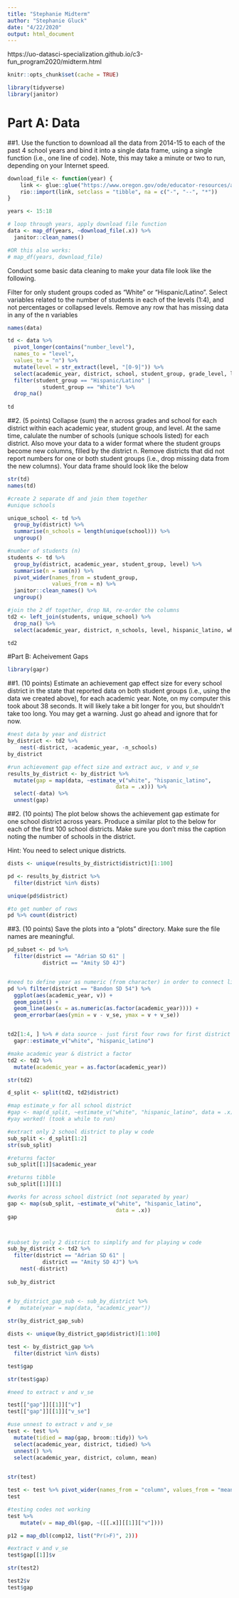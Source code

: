 ---
title: "Stephanie Midterm"
author: "Stephanie Gluck"
date: "4/22/2020"
output: html_document
---

https://uo-datasci-specialization.github.io/c3-fun_program2020/midterm.html

```{r setup}
knitr::opts_chunk$set(cache = TRUE)

library(tidyverse)
library(janitor)
```


# Part A: Data 

##1. Use the function to download all the data from 2014-15 to each of the past 4 school years and bind it into a single data frame, using a single function (i.e., one line of code). Note, this may take a minute or two to run, depending on your Internet speed.

```{r download_file}

download_file <- function(year) {
    link <- glue::glue("https://www.oregon.gov/ode/educator-resources/assessment/TestResults20{year}/pagr_schools_ela_raceethnicity_{year-1}{year}.xlsx")
    rio::import(link, setclass = "tibble", na = c("-", "--", "*"))
}

```

```{r download_data}
years <- 15:18

# loop through years, apply download file function
data <- map_df(years, ~download_file(.x)) %>% 
  janitor::clean_names()

#OR this also works: 
# map_df(years, download_file)

```

Conduct some basic data cleaning to make your data file look like the following.

Filter for only student groups coded as "White" or "Hispanic/Latino".
Select variables related to the number of students in each of the levels (1:4), and not percentages or collapsed levels.
Remove any row that has missing data in any of the n variables

```{r data cleaning}

names(data)

td <- data %>% 
  pivot_longer(contains("number_level"), 
  names_to = "level", 
  values_to = "n") %>%  
  mutate(level = str_extract(level, "[0-9]")) %>% 
  select(academic_year, district, school, student_group, grade_level, level, n) %>% 
  filter(student_group == "Hispanic/Latino" |
           student_group == "White") %>% 
  drop_na()
  
td

```

##2. (5 points) Collapse (sum) the n across grades and school for each district within each academic year, student group, and level. At the same time, calulate the number of schools (unique schools listed) for each district. Also move your data to a wider format where the student groups become new columns, filled by the district n. Remove districts that did not report numbers for one or both student groups (i.e., drop missing data from the new columns). Your data frame should look like the below

```{r}

str(td)
names(td)

#create 2 separate df and join them together 
#unique schools 

unique_school <- td %>% 
  group_by(district) %>% 
  summarise(n_schools = length(unique(school))) %>% 
  ungroup()

#number of students (n)
students <- td %>% 
  group_by(district, academic_year, student_group, level) %>% 
  summarise(n = sum(n)) %>% 
  pivot_wider(names_from = student_group, 
              values_from = n) %>% 
  janitor::clean_names() %>% 
  ungroup()

#join the 2 df together, drop NA, re-order the columns
td2 <- left_join(students, unique_school) %>% 
  drop_na() %>% 
  select(academic_year, district, n_schools, level, hispanic_latino, white)

td2

```

#Part B: Acheivement Gaps 

```{r}
library(gapr)

```

##1. (10 points) Estimate an achievement gap effect size for every school district in the state that reported data on both student groups (i.e., using the data we created above), for each academic year. Note, on my computer this took about 38 seconds. It will likely take a bit longer for you, but shouldn’t take too long. You may get a warning. Just go ahead and ignore that for now.

```{r}

#nest data by year and district 
by_district <- td2 %>%
    nest(-district, -academic_year, -n_schools)
by_district

#run achievement gap effect size and extract auc, v and v_se
results_by_district <- by_district %>%
  mutate(gap = map(data, ~estimate_v("white", "hispanic_latino", 
                                  data = .x))) %>% 
  select(-data) %>% 
  unnest(gap)
```


##2. (10 points) The plot below shows the achievement gap estimate for one school district across years. Produce a similar plot to the below for each of the first 100 school districts. Make sure you don’t miss the caption noting the number of schools in the district.

Hint: You need to select unique districts.

```{r}
dists <- unique(results_by_district$district)[1:100]

pd <- results_by_district %>% 
  filter(district %in% dists)

unique(pd$district)

#to get number of rows 
pd %>% count(district)

```

##3. (10 points) Save the plots into a “plots” directory. Make sure the file names are meaningful.

```{r}

pd_subset <- pd %>% 
  filter(district == "Adrian SD 61" |
           district == "Amity SD 4J")


#need to define year as numeric (from character) in order to connect line
pd %>% filter(district == "Bandon SD 54") %>% 
  ggplot(aes(academic_year, v)) + 
  geom_point() +
  geom_line(aes(x = as.numeric(as.factor(academic_year)))) +
  geom_errorbar(aes(ymin = v - v_se, ymax = v + v_se))



```




```{r, eval = FALSE}
td2[1:4, ] %>% # data source - just first four rows for first district
  gapr::estimate_v("white", "hispanic_latino") 

#make academic year & district a factor 
td2 <- td2 %>% 
  mutate(academic_year = as.factor(academic_year))

str(td2)

d_split <- split(td2, td2$district)

#map estimate_v for all school district 
#gap <- map(d_split, ~estimate_v("white", "hispanic_latino", data = .x))
#yay worked! (took a while to run)

#extract only 2 school district to play w code
sub_split <- d_split[1:2]
str(sub_split)

#returns factor 
sub_split[[1]]$academic_year

#returns tibble
sub_split[[1]][1]

#works for across school district (not separated by year)
gap <- map(sub_split, ~estimate_v("white", "hispanic_latino", 
                                  data = .x))
gap



#subset by only 2 district to simplify and for playing w code
sub_by_district <- td2 %>%
  filter(district == "Adrian SD 61" |
           district == "Amity SD 4J") %>% 
    nest(-district)
    
sub_by_district


# by_district_gap_sub <- sub_by_district %>%
#   mutate(year = map(data, "academic_year"))
   
str(by_district_gap_sub)

dists <- unique(by_district_gap$district)[1:100]

test <- by_district_gap %>% 
  filter(district %in% dists)

test$gap

str(test$gap)

#need to extract v and v_se

test[["gap"]][[1]]["v"]
test[["gap"]][[1]]["v_se"]

#use unnest to extract v and v_se
test <- test %>% 
  mutate(tidied = map(gap, broom::tidy)) %>% 
  select(academic_year, district, tidied) %>%  
  unnest() %>%  
  select(academic_year, district, column, mean)
  

str(test)

test <- test %>% pivot_wider(names_from = "column", values_from = "mean")
test

#testing codes not working 
test %>%
    mutate(v = map_dbl(gap, ~([[.x]][[1]]["v"])))

p12 = map_dbl(comp12, list("Pr(>F)", 2)))

#extract v and v_se
test$gap[[1]]$v

str(test2)

test2$v
test$gap


```

